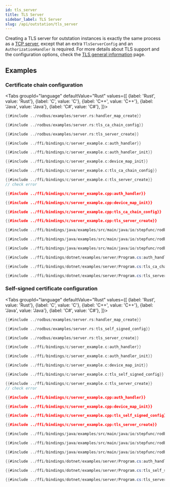 ```yaml
---
id: tls_server
title: TLS Server
sidebar_label: TLS Server
slug: /api/outstation/tls_server
---
```



Creating a TLS server for outstation instances is exactly the same process as a [TCP server](./tcp_server.mdx),
except that an extra `TlsServerConfig` and an `AuthorizationHandler` is required. For more details about TLS
support and the configuration options, check the [TLS general information](../tls.mdx) page.

## Examples

### Certificate chain configuration

<Tabs
groupId="language"
defaultValue="Rust"
values={[
{label: 'Rust', value: 'Rust'},
{label: 'C', value: 'C'},
{label: 'C++', value: 'C++'},
{label: 'Java', value: 'Java'},
{label: 'C#', value: 'C#'},
]}>
<TabItem value="Rust">

```rust
{{#include ../rodbus/examples/server.rs:handler_map_create}}

{{#include ../rodbus/examples/server.rs:tls_ca_chain_config}}

{{#include ../rodbus/examples/server.rs:tls_server_create}}
```

</TabItem>
<TabItem value="C">

```c
{{#include ../ffi/bindings/c/server_example.c:auth_handler}}

{{#include ../ffi/bindings/c/server_example.c:auth_handler_init}}

{{#include ../ffi/bindings/c/server_example.c:device_map_init}}

{{#include ../ffi/bindings/c/server_example.c:tls_ca_chain_config}}

{{#include ../ffi/bindings/c/server_example.c:tls_server_create}}
// check error
```

</TabItem>
<TabItem value="C++">

```cpp
{{#include ../ffi/bindings/c/server_example.cpp:auth_handler}}

{{#include ../ffi/bindings/c/server_example.cpp:device_map_init}}

{{#include ../ffi/bindings/c/server_example.cpp:tls_ca_chain_config}}

{{#include ../ffi/bindings/c/server_example.cpp:tls_server_create}}
```

</TabItem>
<TabItem value="Java">

```java
{{#include ../ffi/bindings/java/examples/src/main/java/io/stepfunc/rodbus/examples/ServerExample.java:auth_handler}}

{{#include ../ffi/bindings/java/examples/src/main/java/io/stepfunc/rodbus/examples/ServerExample.java:tls_ca_chain_config}}

{{#include ../ffi/bindings/java/examples/src/main/java/io/stepfunc/rodbus/examples/ServerExample.java:tls_server_create}}
```

</TabItem>
<TabItem value="C#">

```csharp
{{#include ../ffi/bindings/dotnet/examples/server/Program.cs:auth_handler}}

{{#include ../ffi/bindings/dotnet/examples/server/Program.cs:tls_ca_chain_config}}

{{#include ../ffi/bindings/dotnet/examples/server/Program.cs:tls_server_create}}
```

</TabItem>
</Tabs>

### Self-signed certificate configuration

<Tabs
groupId="language"
defaultValue="Rust"
values={[
{label: 'Rust', value: 'Rust'},
{label: 'C', value: 'C'},
{label: 'C++', value: 'C++'},
{label: 'Java', value: 'Java'},
{label: 'C#', value: 'C#'},
]}>
<TabItem value="Rust">

```rust
{{#include ../rodbus/examples/server.rs:handler_map_create}}

{{#include ../rodbus/examples/server.rs:tls_self_signed_config}}

{{#include ../rodbus/examples/server.rs:tls_server_create}}
```

</TabItem>
<TabItem value="C">

```c
{{#include ../ffi/bindings/c/server_example.c:auth_handler}}

{{#include ../ffi/bindings/c/server_example.c:auth_handler_init}}

{{#include ../ffi/bindings/c/server_example.c:device_map_init}}

{{#include ../ffi/bindings/c/server_example.c:tls_self_signed_config}}

{{#include ../ffi/bindings/c/server_example.c:tls_server_create}}
// check error
```

</TabItem>
<TabItem value="C++">

```cpp
{{#include ../ffi/bindings/c/server_example.cpp:auth_handler}}

{{#include ../ffi/bindings/c/server_example.cpp:device_map_init}}

{{#include ../ffi/bindings/c/server_example.cpp:tls_self_signed_config}}

{{#include ../ffi/bindings/c/server_example.cpp:tls_server_create}}
```

</TabItem>
<TabItem value="Java">

```java
{{#include ../ffi/bindings/java/examples/src/main/java/io/stepfunc/rodbus/examples/ServerExample.java:auth_handler}}

{{#include ../ffi/bindings/java/examples/src/main/java/io/stepfunc/rodbus/examples/ServerExample.java:tls_self_signed_config}}

{{#include ../ffi/bindings/java/examples/src/main/java/io/stepfunc/rodbus/examples/ServerExample.java:tls_server_create}}
```

</TabItem>
<TabItem value="C#">

```csharp
{{#include ../ffi/bindings/dotnet/examples/server/Program.cs:auth_handler}}

{{#include ../ffi/bindings/dotnet/examples/server/Program.cs:tls_self_signed_config}}

{{#include ../ffi/bindings/dotnet/examples/server/Program.cs:tls_server_create}}
```

</TabItem>
</Tabs>

